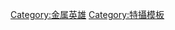 {{Navbox
|name = 救援警察系列
|style = background-color:#eee; auto;border:1px solid #ccc;
|titlestyle = background-color:#ddd;
|title = [[救援警察系列|-{zh:救援警察系列;zh-hans:救援警察系列;zh-hk:救援警察系列;zh-tw:救援警察系列;}-]]
|groupstyle = background-color:#eee;
|liststyle = background-color:#eee;
|group1 = 系列作1
|list1 = [[特警Winspector]]   
|group2 = 系列作2
|list2 = [[特救指令Solbrain]] 
|group3 = 系列作3
|list3 = [[特搜Exceedraft]]
}}
<noinclude>
{{DEFAULTSORT:Uchū Keiji}}
[[Category:金属英雄‎]]
[[Category:特攝模板]]
</noinclude>